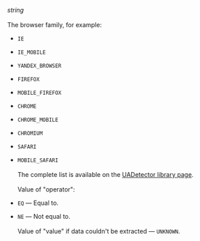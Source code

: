 _string_<br/><br/>The browser family, for example:

- `IE`
- `IE_MOBILE`
- `YANDEX_BROWSER`
- `FIREFOX`
- `MOBILE_FIREFOX`
- `CHROME`
- `CHROME_MOBILE`
- `CHROMIUM`
- `SAFARI`
- `MOBILE_SAFARI`<br/><br/>The complete list is available on the [UADetector library page](http://uadetector.sourceforge.net/modules/uadetector-core/apidocs/net/sf/uadetector/UserAgentFamily.html).<br/><br/>Value of "operator":

- `EQ` — Equal to.
- `NE` — Not equal to.<br/><br/>Value of "value" if data couldn't be extracted — `UNKNOWN`.